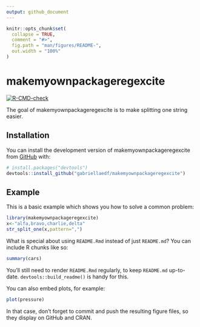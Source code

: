 ```yaml
---
output: github_document
---
```


<!-- README.md is generated from README.Rmd. Please edit that file -->

```r
knitr::opts_chunk$set(
  collapse = TRUE,
  comment = "#>",
  fig.path = "man/figures/README-",
  out.width = "100%"
)
```

# makemyownpackageregexcite

<!-- badges: start -->
[![R-CMD-check](https://github.com/gabriellaedf/makemyownpackageregexcite/actions/workflows/R-CMD-check.yaml/badge.svg)](https://github.com/gabriellaedf/makemyownpackageregexcite/actions/workflows/R-CMD-check.yaml)
<!-- badges: end -->

The goal of makemyownpackageregexcite is to make splitting one string easier. 

## Installation

You can install the development version of makemyownpackageregexcite from [GitHub](https://github.com/) with:

``` r
# install.packages("devtools")
devtools::install_github("gabriellaedf/makemyownpackageregexcite")
```

## Example

This is a basic example which shows you how to solve a common problem:

```r
library(makemyownpackageregexcite)
x<-"alfa,bravo,charlie,delta"
str_split_one(x,pattern=",")
```

What is special about using `README.Rmd` instead of just `README.md`? You can include R chunks like so:

```r
summary(cars)
```

You'll still need to render `README.Rmd` regularly, to keep `README.md` up-to-date. `devtools::build_readme()` is handy for this.

You can also embed plots, for example:

```r
plot(pressure)
```

In that case, don't forget to commit and push the resulting figure files, so they display on GitHub and CRAN.
